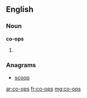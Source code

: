 ==English==

===Noun===
'''co-ops'''

# {{plural of|[[co-op]]}}

===Anagrams===
* [[scoop#English|scoop]]

[[ar:co-ops]]
[[fr:co-ops]]
[[mg:co-ops]]